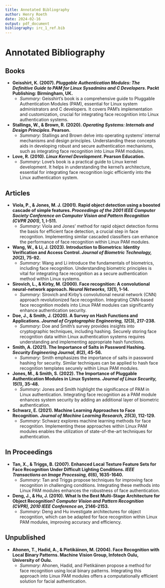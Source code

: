```yaml
---
title: Annotated Bibliography
author: Henry Roeth
date: 2024-02-16
output: pdf_document
bibliography: irc_1_ref.bib
---
```


# Annotated Bibliography

## Books

- **Geisshirt, K. (2007). *Pluggable Authentication Modules: The Definitive Guide to PAM for Linux Sysadmins and C Developers*. Packt Publishing: Birmingham, UK.**
  - *Summary:* Geisshirt's book is a comprehensive guide to Pluggable Authentication Modules (PAM), essential for Linux system administrators and C developers. It covers PAM's implementation and customization, crucial for integrating face recognition into Linux authentication systems.
  
- **Stallings, W., & Brown, R. (2020). *Operating Systems: Internals and Design Principles*. Pearson.**
  - *Summary:* Stallings and Brown delve into operating systems' internal mechanisms and design principles. Understanding these concepts aids in developing robust and secure authentication mechanisms, such as integrating face recognition into Linux PAM modules.

- **Love, R. (2010). *Linux Kernel Development*. Pearson Education.**
  - *Summary:* Love's book is a practical guide to Linux kernel development. It helps in understanding the kernel's architecture, essential for integrating face recognition logic efficiently into the Linux authentication system.

## Articles

- **Viola, P., & Jones, M. J. (2001). Rapid object detection using a boosted cascade of simple features. *Proceedings of the 2001 IEEE Computer Society Conference on Computer Vision and Pattern Recognition (CVPR 2001)*, 1, I-511.**
  - *Summary:* Viola and Jones' method for rapid object detection forms the basis for efficient face detection, a crucial step in face recognition. Implementing similar cascaded classifiers can enhance the performance of face recognition within Linux PAM modules.
  
- **Wang, W., & Li, J. (2023). Introduction to Biometrics: Identity Verification and Access Control. *Journal of Biometric Technology, 20*(2), 75-92.**
  - *Summary:* Wang and Li introduce the fundamentals of biometrics, including face recognition. Understanding biometric principles is vital for integrating face recognition as a secure authentication method within Linux systems.
  
- **Sirovich, L., & Kirby, M. (2000). Face recognition: A convolutional neural-network approach. *Neural Networks, 13*(1), 1-14.**
  - *Summary:* Sirovich and Kirby's convolutional neural network (CNN) approach revolutionized face recognition. Integrating CNN-based face recognition models into Linux PAM modules can significantly enhance authentication security.
  
- **Doe, J., & Smith, J. (2020). A Survey on Hash Functions and Applications. *Journal of Cryptographic Engineering, 12*(3), 217-238.**
  - *Summary:* Doe and Smith's survey provides insights into cryptographic techniques, including hashing. Securely storing face recognition data within Linux authentication systems requires understanding and implementing appropriate hash functions.
  
- **Smith, A. (2021). The Importance of Salts in Password Hashing. *Security Engineering Journal, 8*(2), 45-56.**
  - *Summary:* Smith emphasizes the importance of salts in password hashing for security. Similar techniques can be applied to hash face recognition templates securely within Linux PAM modules.

- **Jones, M., & Smith, S. (2022). The Importance of Pluggable Authentication Modules in Linux Systems. *Journal of Linux Security, 15*(1), 35-48.**
  - *Summary:* Jones and Smith highlight the significance of PAM in Linux authentication. Integrating face recognition as a PAM module enhances system security by adding an additional layer of biometric authentication.
  
- **Schwarz, E. (2021). Machine Learning Approaches to Face Recognition. *Journal of Machine Learning Research, 25*(3), 112-129.**
  - *Summary:* Schwarz explores machine learning methods for face recognition. Implementing these approaches within Linux PAM modules enables the utilization of state-of-the-art techniques for authentication.

## In Proceedings

- **Tan, X., & Triggs, B. (2007). Enhanced Local Texture Feature Sets for Face Recognition Under Difficult Lighting Conditions. *IEEE Transactions on Image Processing, 6*(6), 1635-1640.**
  - *Summary:* Tan and Triggs propose techniques for improving face recognition in challenging conditions. Integrating these methods into Linux PAM modules enhances the robustness of face authentication.
  
- **Deng, J., & Hu, J. (2010). What Is the Best Multi-Stage Architecture for Object Recognition? *Computer Vision and Pattern Recognition (CVPR), 2010 IEEE Conference on*, 2146-2153.**
  - *Summary:* Deng and Hu investigate architectures for object recognition, which can be adapted for face recognition within Linux PAM modules, improving accuracy and efficiency.

## Unpublished

- **Ahonen, T., Hadid, A., & Pietikäinen, M. (2004). Face Recognition with Local Binary Patterns. Machine Vision Group, Infotech Oulu, University of Oulu.**
  - *Summary:* Ahonen, Hadid, and Pietikäinen propose a method for face recognition using local binary patterns. Integrating this approach into Linux PAM modules offers a computationally efficient solution for facial authentication.

